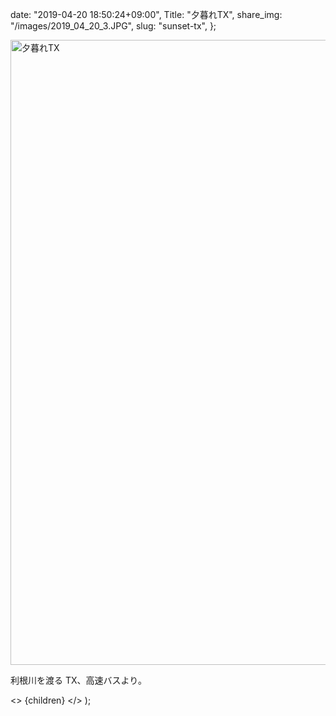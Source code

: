 
  date: "2019-04-20 18:50:24+09:00",
  Title: "夕暮れTX",
  share_img: "/images/2019_04_20_3.JPG",
  slug: "sunset-tx",
};

<img src="/images/2019_04_20_3.JPG" alt="夕暮れTX" width="1500" height="1000" />

利根川を渡る TX、高速バスより。

  <>
    <Head>
      <title>{meta.Title} | 異郷好実</title>
    </Head>
    <PostLayout meta={meta}>{children}</PostLayout>
  </>
);
